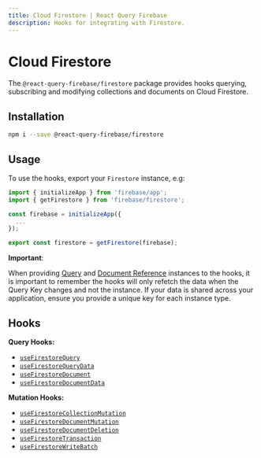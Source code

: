 ```yaml
---
title: Cloud Firestore | React Query Firebase
description: Hooks for integrating with Firestore.
---
```


# Cloud Firestore

The `@react-query-firebase/firestore` package provides hooks querying,
subscribing and modifying collections and documents on Cloud Firestore.

## Installation

```bash
npm i --save @react-query-firebase/firestore
```

## Usage

To use the hooks, export your `Firestore` instance, e.g:

```js
import { initializeApp } from 'firebase/app';
import { getFirestore } from 'firebase/firestore';

const firebase = initializeApp({
  ...
});

export const firestore = getFirestore(firebase);
```

**Important**:

When providing [Query](https://firebase.google.com/docs/reference/js/firestore_.query)
and [Document Reference](https://firebase.google.com/docs/reference/js/firestore_.documentreference) instances
to the hooks, it is important to remember the hooks will only refetch the data when the Query Key changes and not
the instance. If your data is shared across your application, ensure you provide a unique key for each instance type.

## Hooks

**Query Hooks:**

- [`useFirestoreQuery`](/firestore/query#useFirestoreQuery)
- [`useFirestoreQueryData`](/firestore/query#useFirestoreQueryData)
- [`useFirestoreDocument`](/firestore/doc#useFirestoreDocument)
- [`useFirestoreDocumentData`](/firestore/doc#useFirestoreDocumentData)

**Mutation Hooks:**

- [`useFirestoreCollectionMutation`](/firestore/mutation#useFirestoreCollectionMutation)
- [`useFirestoreDocumentMutation`](/firestore/mutation#useFirestoreDocumentMutation)
- [`useFirestoreDocumentDeletion`](/firestore/mutation#useFirestoreDocumentDeletion)
- [`useFirestoreTransaction`](/firestore/mutation#useFirestoreTransaction)
- [`useFirestoreWriteBatch`](/firestore/mutation#useFirestoreWriteBatch)
